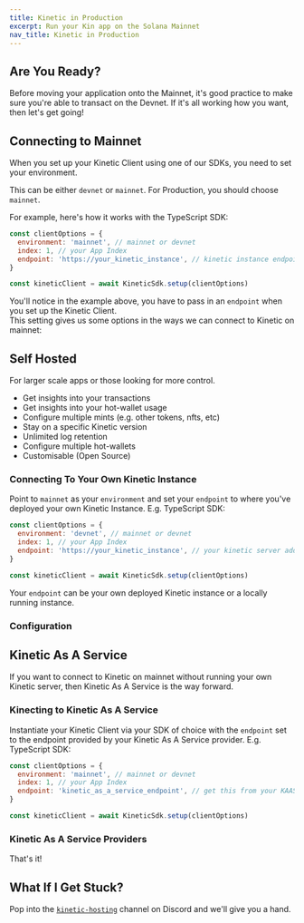 ```yaml
---
title: Kinetic in Production
excerpt: Run your Kin app on the Solana Mainnet
nav_title: Kinetic in Production
---
```


## Are You Ready?

Before moving your application onto the Mainnet, it's good practice to make sure you're able to transact on the Devnet. If it's all working how you want, then let's get going!

## Connecting to Mainnet

When you set up your Kinetic Client using one of our SDKs, you need to set your environment.

This can be either `devnet` or `mainnet`. For Production, you should choose `mainnet`.

For example, here's how it works with the TypeScript SDK:

```js
const clientOptions = {
  environment: 'mainnet', // mainnet or devnet
  index: 1, // your App Index
  endpoint: 'https://your_kinetic_instance', // kinetic instance endpoint
}

const kineticClient = await KineticSdk.setup(clientOptions)
```

You'll notice in the example above, you have to pass in an `endpoint` when you set up the Kinetic Client. <br/> This setting gives us some options in the ways we can connect to Kinetic on mainnet:

<div className="mt-8 grid gap-6 md:grid-cols-2">
  <NavCard
    title="Self Hosted"
    subtitle="Host and manage your own Kinetic instance for maximum power."
    svgFile="server-solid"
    link={{ url: '/docs/kinetic/kinetic-in-production/#self-hosted', label: 'Learn more' }}
  />
  <NavCard
    title="Kinetic As A Service"
    subtitle="Connect to a Kinetic Service hosted by a 3rd party."
    svgFile="globe-solid"
    link={{ url: '/docs/kinetic/kinetic-in-production#kinetic-as-a-service', label: 'Find out more' }}
  />

</div>

## Self Hosted

For larger scale apps or those looking for more control.

- Get insights into your transactions
- Get insights into your hot-wallet usage
- Configure multiple mints (e.g. other tokens, nfts, etc)
- Stay on a specific Kinetic version
- Unlimited log retention
- Configure multiple hot-wallets
- Customisable (Open Source)

### Connecting To Your Own Kinetic Instance

Point to `mainnet` as your `environment` and set your `endpoint` to where you've deployed your own Kinetic Instance.
E.g. TypeScript SDK:

```js
const clientOptions = {
  environment: 'devnet', // mainnet or devnet
  index: 1, // your App Index
  endpoint: 'https://your_kinetic_instance', // your kinetic server address
}

const kineticClient = await KineticSdk.setup(clientOptions)
```

Your `endpoint` can be your own deployed Kinetic instance or a locally running instance.

<div className="mt-8 grid gap-6 md:grid-cols-2">
  <NavCard
    title="Host Kinetic"
    subtitle="Learn how to host your own Kinetic instance"
    svgFile="server-solid"
    link={{ url: '/docs/kinetic/kinetic-hosting', label: 'Time to Deploy!' }}
  />
  <NavCard
    title="Run Kinetic Locally"
    subtitle="Develop with Kinetic on your own machine"
    svgFile="docker-brands"
    link={{ url: '/docs/kinetic/kinetic-hosting#running-kinetic-locally', label: 'Go Local' }}
  />
</div>

### Configuration

<div className="mt-8 grid gap-6 md:grid-cols-2">
  <NavCard
    title="Configure Kinetic"
    subtitle="Set your Environment Variables and use Kinetic Manager to configure and manage your Kinetic instance."
    svgFile="screwdriver-wrench-solid"
    link={{ url: '/docs/kinetic/kinetic-configuration', label: 'Get fiddling...' }}
  />
</div>

## Kinetic As A Service

If you want to connect to Kinetic on mainnet without running your own Kinetic server, then Kinetic As A Service is the way forward.

### Kinecting to Kinetic As A Service

Instantiate your Kinetic Client via your SDK of choice with the `endpoint` set to the endpoint provided by your Kinetic As A Service provider.
E.g. TypeScript SDK:

```js
const clientOptions = {
  environment: 'mainnet', // mainnet or devnet
  index: 1, // your App Index
  endpoint: 'kinetic_as_a_service_endpoint', // get this from your KAAS provider
}

const kineticClient = await KineticSdk.setup(clientOptions)
```

### Kinetic As A Service Providers

<div className="mt-8 grid gap-6 md:grid-cols-2">
  <NavCard
    title="Kinetic As A Service"
    subtitle="Connect to a Kinetic Service hosted by a 3rd party."
    svgFile="globe-solid"
    link={{ url: '/docs/kinetic/kinetic-as-a-service', label: 'Check out your options' }}
  />
</div>

That's it!

## What If I Get Stuck?

Pop into the [`kinetic-hosting`](https://discord.com/channels/808859554997469244/1038005160439468082) channel on Discord and we'll give you a hand.

<Help />
